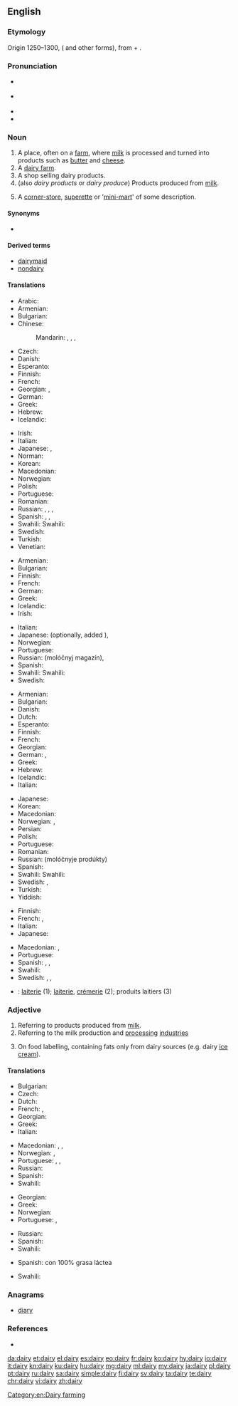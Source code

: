 ==English==
{{wikipedia}}

===Etymology===
{{PIE root|en|dʰeyǵʰ}}
Origin 1250–1300, ({{etyl|enm|en}} {{m|enm|daierie}} and other forms), from {{m|en|dey||dairymaid}} + {{m|en|-ery}}.

===Pronunciation===
* {{a|UK}} {{IPA|/ˈdɛəɹi/|lang=en}}
* {{a|GenAm}} {{IPA|/ˈdɛɹ.i/|lang=en}}
* {{audio|en-us-dairy.ogg|Audio (US)|lang=en}}
* {{rhymes|ɛəɹi|lang=en}}

===Noun===
{{en-noun|dairies}}

# A place, often on a [[farm]], where [[milk]] is processed and turned into products such as [[butter]] and [[cheese]].
# A [[dairy farm]].
# A shop selling dairy products.
# (also ''dairy products'' or ''dairy produce'') Products produced from [[milk]].
# {{context|New Zealand|lang=en}} A [[corner-store]], [[superette]] or '[[mini-mart]]' of some description.

====Synonyms====
* {{l|en|milkhouse}}

====Derived terms====
* [[dairymaid]]
* [[nondairy]]

====Translations====
{{trans-top|place, where milk is processed}}
* Arabic: {{t|ar|مَلْبَنَة|f}}
* Armenian: {{t+|hy|կաթնարան}}
* Bulgarian: {{t+|bg|мандра|f}}
* Chinese:
*: Mandarin: {{t+|cmn|奶牛場|sc=Hani}}, {{t|cmn|奶牛场|tr=nǎiniúchǎng|sc=Hani}}, {{t|cmn|乳牛場|sc=Hani}}, {{t|cmn|乳牛场|tr=rǔniúchǎng|sc=Hani}}
* Czech: {{t+|cs|mlékárna|f}}
* Danish: {{t+|da|mejeri|n}}
* Esperanto: {{t|eo|fromaĝfarejo}}
* Finnish: {{t+|fi|meijeri}}
* French: {{t+|fr|laiterie|f}}
* Georgian: {{t|ka|ერბო-კარაქის ქარხანა}}, {{t|ka|რძის ფერმა}}
* German: {{t+|de|Molkerei|f}}
* Greek: {{t+|el|γαλακτοκομείο|n}}
* Hebrew: {{t+|he|מחלבה|f|tr=makhlava|sc=Hebr}}
* Icelandic: {{t+|is|mjólkurbú|n}}
{{trans-mid}}
* Irish: {{t|ga|teach bainne|m}}
* Italian: {{t+|it|caseificio|m}}
* Japanese: {{t+|ja|牧場|tr=ぼくじょう, bokujō}}, {{t+|ja|酪農|tr=らくのう, rakunō|sc=Jpan}}
* Norman: {{t|nrf|lait'tie|f}}
* Korean: {{t|ko|낙농공장|tr=nagnong gongjang|sc=Kore}}
* Macedonian: {{t|mk|млекарница|f|tr=mlekárnica}}
* Norwegian: {{t|no|meieri|n}}
* Polish: {{t|pl|mleczarnia|f}}
* Portuguese: {{t|pt|leitaria|f}}
* Romanian: {{t|ro|untărie|f}}
* Russian: {{t+|ru|маслобо́йня|f}}, {{t+|ru|маслоде́льня|f}}, {{t|ru|моло́чная фе́рма|f}}, {{t+|ru|молокозавод|m}}
* Spanish: {{t+|es|granja|f}}, {{t|es|granja lechera|f}}, {{t+|es|establo|m}}
* Swahili: Swahili: {{t-needed|sw}}
* Swedish: {{t+|sv|mejeri|n}}
* Turkish: {{t-needed|tr}}
* Venetian: {{t|vec|caxèl|m}}
{{trans-bottom}}

{{trans-top|shop selling dairy products}}
* Armenian: {{t+|hy|կաթնատուն}}
* Bulgarian: {{t|bg|млекарница|f}}
* Finnish: {{t+|fi|maitokauppa}}
* French: {{t+|fr|crémerie}}
* German: {{t|de|Milchladen|m}}
* Greek: {{t+|el|γαλακτοπωλείο|n}}
* Icelandic: {{t+|is|mjólkurbúð|f}}
* Irish: {{t|ga|teach bainne|m}}
{{trans-mid}}
* Italian: {{t+|it|latteria|f}}
* Japanese: {{t|ja|牛乳屋|tr=gyūnyūya}} (optionally, added {{l|ja|さん|tr=san}}), {{t|ja|牛乳販売店|tr=gyūnyūhanbaiten}}
* Norwegian: {{t|no|melkebutikk|m}}
* Portuguese: {{t|pt|leitaria|f}}
* Russian: {{t+|ru|моло́чный}} {{t+|ru|магази́н|m}} (molóčnyj magazín), {{t+|ru|моло́чная|f}}
* Spanish: {{t|es|lechería|f}}
* Swahili: Swahili: {{t-needed|sw}}
* Swedish: {{t|sv|mjölkbutik|c}}
{{trans-bottom}}

{{trans-top|products produced from milk}}
* Armenian: {{t+|hy|կաթնամթերք}}
* Bulgarian: {{t|bg|млечни произведения}}
* Danish: {{t|da|mejeriprodukt|n}}
* Dutch: {{t+|nl|zuivel|m}}
* Esperanto: {{t|eo|laktaĵoj|p}}
* Finnish: {{t+|fi|maitotuote|p|alt=maitotuotteet}}
* French: {{t+|fr|laitages|m-p}}
* Georgian: {{t|ka|რძის პროდუქტები|p}}
* German: {{t|de|Molkereiprodukte|p}}, {{t+|de|Milchprodukte|p}}
* Greek: {{t+|el|γαλακτοκομικά|n-p}}
* Hebrew: {{t|he|מוצרי חלב|m-p|tr=mutzrei khalav}}
* Icelandic: {{t|is|mjólkurafurðir|f}}
* Italian: {{t+|it|latticini|m-p}}
{{trans-mid}}
* Japanese: {{t|ja|乳製品|tr=nyūseihin}}
* Korean: {{t-needed|ko}}
* Macedonian: {{t|mk|млечни производи|m-p|tr=mléčni proízvodi}}
* Norwegian: {{t|no|meieriprodukter|n}}, {{t|no|melkeprodukter|n}}
* Persian: {{t+|fa|لبنی|tr=labani|sc=fa-Arab}}
* Polish: {{t+|pl|nabiał|m}}
* Portuguese: {{t|pt|lacticínios|p}}
* Romanian: {{t+|ro|lactate|p}}
* Russian: {{l|ru|молочные}} {{t+|ru|продукты|p}} (molóčnyje prodúkty)
* Spanish: {{t+|es|lácteos|m-p}}
* Swahili: Swahili: {{t-needed|sw}}
* Swedish: {{t|sv|mejeriprodukt|c}}, {{t|sv|mejerivara|c}}
* Turkish: {{t-needed|tr}}
* Yiddish: {{t|yi|מילכיקס|n|tr=milkhiks|sc=Hebr}}
{{trans-bottom}}

{{trans-top|corner-store, superette or 'mini-mart' of some description}}
* Finnish: {{t+|fi|lähikauppa}}
* French: {{t|fr|alimentation générale|f}}, {{qualifier|Canada}} {{t+|fr|dépanneur|m}}
* Italian: {{t+|it|alimentari|m}}
* Japanese: {{t+|ja|コンビニ|tr=konbini}}
{{trans-mid}}
* Macedonian: {{t|mk|гранап|m|tr=gránap}}, {{t|mk|бакалница|f|tr=bakálnica}}
* Portuguese: {{t+|pt|mercearia|f}}
* Spanish: {{qualifier|Mexico}} {{t|es|tiendita|f}}, {{t|es|minisúper|m}}, {{t|es|supercito|f}}
* Swahili: {{t+|sw|shajara}}
* Swedish: {{t|sv|närbutik|c}}, {{t|sv|jourbutik|c}}, {{t|sv|minilivs}}
{{trans-bottom}}

{{checktrans-top|to be checked}}
* {{ttbc|fr}}: [[laiterie]] {{g|f}} (1); [[laiterie]], [[crémerie]] (2); produits laitiers {{g|m-p}} (3)
{{trans-mid}}
{{trans-bottom}}

===Adjective===
{{en-adj|-}}

# Referring to products produced from [[milk]].
# Referring to the milk production and [[processing]] [[industries]]
# {{context|British|lang=en}} On food labelling, containing fats only from dairy sources (e.g. dairy [[ice cream]]).

====Translations====
{{trans-top|referring to products produced from milk}}
* Bulgarian: {{t+|bg|млечен}}
* Czech: {{t+|cs|mléčný|m}}
* Dutch: {{t|nl|zuivel-}}
* French: {{t+|fr|laitier|m}}, {{t+|fr|laitière|f}}
* Georgian: {{t|ka|რძის}}
* Greek: {{t+|el|γαλακτοκομικός|m}}
* Italian: {{t+|it|caseario}}
{{trans-mid}}
* Macedonian: {{t|mk|млечен|m|tr=mléčen}}, {{t|mk|млечна|f|tr=mléčna}}, {{t|mk|млечно|n|tr=mléčno}}
* Norwegian: {{t|no|meieri-}}, {{t|no|melke-}}
* Portuguese: {{t+|pt|leiteiro}}, {{t+|pt|lácteo}}, {{t+|pt|laticínio}}
* Russian: {{t+|ru|моло́чный}}
* Spanish: {{t+|es|lácteo}}
* Swahili: {{t+|sw|shajara}}
{{trans-bottom}}

{{trans-top|referring to the milk production and processing industries}}
* Georgian: {{t|ka|რძის}}
* Greek: {{t+|el|γαλακτοκομικός|m}}
* Norwegian: {{t|no|meieri-}}
* Portuguese: {{t+|pt|leiteiro}}, {{t+|pt|laticínio}}
{{trans-mid}}
* Russian: {{t+|ru|моло́чный}}
* Spanish: {{t+|es|lácteo}}
* Swahili: {{t+|sw|shajara}}
{{trans-bottom}}

{{trans-top|on food labelling, containing fats only from dairy sources}}
* Spanish: con 100% grasa láctea
{{trans-mid}}
* Swahili: {{t+|sw|shajara}}
{{trans-bottom}}

===Anagrams===
* [[diary#English|diary]]

===References===
* {{R:American Heritage 2006}}

[[Category:en:Dairy farming]]

[[da:dairy]]
[[et:dairy]]
[[el:dairy]]
[[es:dairy]]
[[eo:dairy]]
[[fr:dairy]]
[[ko:dairy]]
[[hy:dairy]]
[[io:dairy]]
[[it:dairy]]
[[kn:dairy]]
[[ku:dairy]]
[[hu:dairy]]
[[mg:dairy]]
[[ml:dairy]]
[[my:dairy]]
[[ja:dairy]]
[[pl:dairy]]
[[pt:dairy]]
[[ru:dairy]]
[[sa:dairy]]
[[simple:dairy]]
[[fi:dairy]]
[[sv:dairy]]
[[ta:dairy]]
[[te:dairy]]
[[chr:dairy]]
[[vi:dairy]]
[[zh:dairy]]